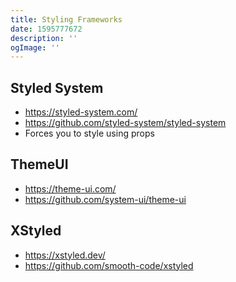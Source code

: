 ```yaml
---
title: Styling Frameworks
date: 1595777672
description: ''
ogImage: ''
---
```


## Styled System
- https://styled-system.com/
- https://github.com/styled-system/styled-system
- Forces you to style using props

## ThemeUI
- https://theme-ui.com/
- https://github.com/system-ui/theme-ui

## XStyled
- https://xstyled.dev/
- https://github.com/smooth-code/xstyled